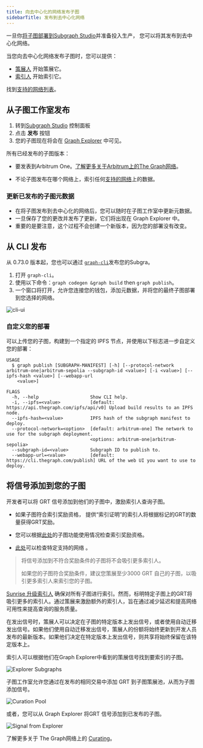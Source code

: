 ```yaml
---
title: 向去中心化的网络发布子图
sidebarTitle: 发布到去中心化网络
---
```


一旦你[将子图部署到Subgraph Studio](/deploying/deploying-a-subgraph-to-studio/)并准备投入生产， 您可以将其发布到去中心化网络。

当您向去中心化网络发布子图时，您可以提供：

- [策展人](/resources/roles/curating/) 开始策展它。
- [索引人](/indexing/overview/) 开始索引它。

<VideoEmbed title="How to Publish a Subgraph to Arbitrum" youtube="satdwdbvzAQ" />

找到[支持的网络列表](/supported-networks/)。

## 从子图工作室发布

1. 转到[Subgraph Studio](https://thegraph.com/studio/) 控制面板
2. 点击 **发布** 按钮
3. 您的子图现在将会在 [Graph Explorer](https://thegraph.com/explorer/) 中可见。

所有已经发布的子图版本：

- 要发表到Arbitrum One。[了解更多关于Arbitrum上的The Graph网络](/archived/arbitrum/arbitrum-faq/)。

- 不论子图发布在哪个网络上，索引任何[支持的网络](/supported-networks/)上的数据。

### 更新已发布的子图元数据

- 在将子图发布到去中心化的网络后，您可以随时在子图工作室中更新元数据。
- 一旦保存了您的更改并发布了更新，它们将出现在 Graph Explorer 中。
- 重要的是要注意，这个过程不会创建一个新版本，因为您的部署没有改变。

## 从 CLI 发布

从 0.73.0 版本起，您也可以通过 [`graph-cli`](https://github.com/graphprotocol/graph-tooling/tree/main/packages/cli)发布您的Subgra。

1. 打开 `graph-cli`。
2. 使用以下命令：`graph codegen &graph build` then `graph publish`。
3. 一个窗口将打开，允许您连接您的钱包，添加元数据，并将您的最终子图部署到您选择的网络。

![cli-ui](/img/cli-ui.png)

### 自定义您的部署

可以上传您的子图，构建到一个指定的 IPFS 节点，并使用以下标志进一步自定义您的部署：

```
USAGE
  $ graph publish [SUBGRAPH-MANIFEST] [-h] [--protocol-network arbitrum-one|arbitrum-sepolia --subgraph-id <value>] [-i <value>] [--ipfs-hash <value>] [--webapp-url
    <value>]

FLAGS
  -h, --help                   Show CLI help.
  -i, --ipfs=<value>           [default: https://api.thegraph.com/ipfs/api/v0] Upload build results to an IPFS node.
  --ipfs-hash=<value>          IPFS hash of the subgraph manifest to deploy.
  --protocol-network=<option>  [default: arbitrum-one] The network to use for the subgraph deployment.
                               <options: arbitrum-one|arbitrum-sepolia>
  --subgraph-id=<value>        Subgraph ID to publish to.
  --webapp-url=<value>         [default: https://cli.thegraph.com/publish] URL of the web UI you want to use to deploy.

```

## 将信号添加到您的子图

开发者可以将 GRT 信号添加到他们的子图中，激励索引人查询子图。

- 如果子图符合索引奖励资格， 提供“索引证明”的索引人将根据标记的GRT的数量获得GRT奖励。

- 您可以根据[此处](https://github.com/graphprotocol/indexer/blob/main/docs/feature-support-matrix.md)的子图功能使用情况检查索引奖励资格。

- [此处](/supported-networks/)可以检查特定支持的网络 。

> 将信号添加到不符合奖励条件的子图将不会吸引更多索引人。
>
> 如果您的子图符合奖励条件，建议您策展至少3000 GRT 自己的子图，以吸引更多索引人来索引您的子图。

[Sunrise 升级索引人](/archived/sunrise/#what-is-the-upgrade-indexer) 确保对所有子图进行索引。然而，标明特定子图上的GRT将吸引更多的索引人。通过策展来激励额外的索引人，旨在通过减少延迟和提高网络可用性来提高查询的服务质量。

在发出信号时，策展人可以决定在子图的特定版本上发出信号，或者使用自动迁移发出信号。如果他们使用自动迁移发出信号，策展人的份额将始终更新到开发人员发布的最新版本。如果他们决定在特定版本上发出信号，则共享将始终保留在该特定版本上。

索引人可以根据他们在Graph Explorer中看到的策展信号找到要索引的子图。

![Explorer Subgraphs](/img/explorer-subgraphs.png)

子图工作室允许您通过在发布的相同交易中添加 GRT 到子图策展池，从而为子图添加信号。

![Curation Pool](/img/curate-own-subgraph-tx.png)

或者，您可以从 Graph Explorer 将GRT 信号添加到已发布的子图。

![Signal from Explorer](/img/signal-from-explorer.png)

了解更多关于 The Graph网络上的 [Curating](/resources/roles/curating/)。
